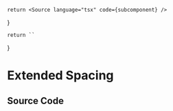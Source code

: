 
    return <Source language="tsx" code={subcomponent} />
}

    return ``
}

# Extended Spacing

<Meta isTemplate title="Tailwind/Theme/Extended/Spacing" />

<Documentation />

## Source Code

<SourceCode />
